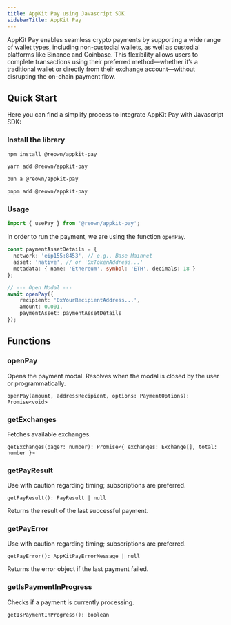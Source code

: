 ```yaml
---
title: AppKit Pay using Javascript SDK
sidebarTitle: AppKit Pay
---
```


AppKit Pay enables seamless crypto payments by supporting a wide range of wallet types, 
including non-custodial wallets, as well as custodial platforms like Binance and Coinbase. 
This flexibility allows users to complete transactions using their preferred method—whether 
it’s a traditional wallet or directly from their exchange account—without disrupting the on-chain payment flow.

## Quick Start  
Here you can find a simplify process to integrate AppKit Pay with Javascript SDK:

### Install the library

<CodeGroup>

```bash npm
npm install @reown/appkit-pay
```

```bash Yarn
yarn add @reown/appkit-pay
```

```bash Bun
bun a @reown/appkit-pay
```

```bash pnpm
pnpm add @reown/appkit-pay
```
</CodeGroup>

### Usage
```ts
import { usePay } from '@reown/appkit-pay';
```

In order to run the payment, we are using the function `openPay`. 

```ts
const paymentAssetDetails = {
  network: 'eip155:8453', // e.g., Base Mainnet
  asset: 'native', // or '0xTokenAddress...'
  metadata: { name: 'Ethereum', symbol: 'ETH', decimals: 18 }
};

// --- Open Modal ---
await openPay({
    recipient: '0xYourRecipientAddress...',
    amount: 0.001,
    paymentAsset: paymentAssetDetails
});
```
## Functions

### openPay
Opens the payment modal. Resolves when the modal is closed by the user or programmatically.

`openPay(amount, addressRecipient, options: PaymentOptions): Promise<void>`

### getExchanges
Fetches available exchanges.

`getExchanges(page?: number): Promise<{ exchanges: Exchange[], total: number }>`

### getPayResult
Use with caution regarding timing; subscriptions are preferred.

`getPayResult(): PayResult | null`

Returns the result of the last successful payment. 

### getPayError
Use with caution regarding timing; subscriptions are preferred.

`getPayError(): AppKitPayErrorMessage | null`

Returns the error object if the last payment failed. 

### getIsPaymentInProgress
Checks if a payment is currently processing.

`getIsPaymentInProgress(): boolean`